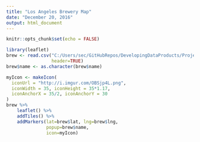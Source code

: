 ```yaml
---
title: "Los Angeles Brewery Map"
date: "December 20, 2016"
output: html_document
---
```


```r
knitr::opts_chunk$set(echo = FALSE)
```

```r
library(leaflet)
brew <- read.csv("C:/Users/sec/GitHubRepos/DevelopingDataProducts/Project1/breweries.csv", 
                 header=TRUE)
brew$name <- as.character(brew$name)
```

```r
myIcon <- makeIcon(
  iconUrl = "http://i.imgur.com/OBSjp4L.png",
  iconWidth = 35, iconHeight = 35*1.17,
  iconAnchorX = 35/2, iconAnchorY = 30
)
brew %>%
    leaflet() %>%
    addTiles() %>%
    addMarkers(lat=brew$lat, lng=brew$lng, 
               popup=brew$name, 
               icon=myIcon)

```